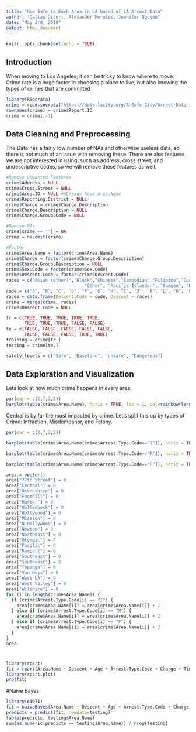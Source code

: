 ---
title: "How Safe is Each Area in LA based of LA Arrest Data"
author: "Dallas Dituri, Alexander Morales, Jennifer Nguyen"
date: "May 3rd, 2018"
output: html_document
---

```{r setup, include=FALSE}
knitr::opts_chunk$set(echo = TRUE)
```

## Introduction
When moving to Los Angeles, it can be tricky to know where to move.  Crime rate is a huge factor in choosing a place to live, but also knowing the types of crimes that are committed

```{r, echo=TRUE}
library(RSocrata)
crime = read.socrata("https://data.lacity.org/A-Safe-City/Arrest-Data-from-2010-to-Present/yru6-6re4")
rownames(crime) = crime$Report.ID
crime = crime[,-1]
```
## Data Cleaning and Preprocessing
The Data has a fairly low number of NAs and otherwise useless data, so there is not much of an issue with removing these.  There are also features we are not interested in using, such as address, cross street, and undescriptive codes, so we will remove these features as well.  

```{r}
#Remove Unwanted Features
crime$Address = NULL
crime$Cross.Street = NULL
crime$Area.ID = NULL #ALready have Area.Name
crime$Reporting.District = NULL
crime$Charge = crime$Charge.Description
crime$Charge.Description = NULL
crime$Charge.Group.Code = NULL

#Remove NAs
crime[crime == ""] = NA
crime = na.omit(crime)

#Factor
crime$Area.Name = factor(crime$Area.Name)
crime$Charge = factor(crime$Charge.Group.Description)
crime$Charge.Group.Description = NULL
crime$Sex.Code = factor(crime$Sex.Code)
crime$Descent.Code = factor(crime$Descent.Code)
races = c("Asian (other)","Black","Chinese","Cambodian","Filipino","Guamanian","Hispanic","Native American","Japanese","Korean","Laotian",
                              "Other", "Pacific Islander", "Samoan", "Hawaiian", "Vietnamese", "White", "Unknown", "Indian")
code = c("A", "B", "C", "D", "F", "G", "H", "I", "J", "K", "L", "O", "P", "S", "U", "V", "W", "X", "Z")
races = data.frame(Descent.Code = code, Descent = races)
crime = merge(crime, races)
crime$Descent.Code = NULL

tr = c(TRUE, TRUE, TRUE, TRUE, TRUE,
       TRUE, TRUE, TRUE, FALSE, FALSE)
te = c(FALSE, FALSE, FALSE, FALSE, FALSE,
       FALSE, FALSE, FALSE, TRUE, TRUE)
training = crime[tr,]
testing = crime[te,]

safety_levels = c("Safe", "Baseline", "Unsafe", "Dangerous")
```

## Data Exploration and Visualization
Lets look at how much crime happens in every area.
```{r}
par(mar = c(2,7,2,2))
barplot(table(crime$Area.Name), horiz = TRUE, las = 1, col=rainbow(length(unique(crime$Area.Name))), main = "All Crime by Area")
```
Central is by far the most impacted by crime.  Let's split this up by types of Crime: Infraction, Misdemeanor, and Felony.

```{r}
par(mar = c(2,7,2,2))

barplot(table(crime$Area.Name[crime$Arrest.Type.Code=="I"]), horiz = TRUE, las = 1, col=rainbow(length(unique(crime$Area.Name))), main="Infractions by Area")

barplot(table(crime$Area.Name[crime$Arrest.Type.Code=="M"]), horiz = TRUE, las = 1, col=rainbow(length(unique(crime$Area.Name))), main="Misdemeanor by Area")

barplot(table(crime$Area.Name[crime$Arrest.Type.Code=="F"]), horiz = TRUE, las = 1, col=rainbow(length(unique(crime$Area.Name))), main="Felony by Area")


```

```{r}
area = vector()
area["77th Street"] = 0
area["Central"] = 0
area["Devonshire"] = 0
area["Foothill"] = 0
area["Harbor"] = 0
area["Hollenbeck"] = 0
area["Hollywood"] = 0
area["Mission"] = 0
area["N Hollywood"] = 0
area["Newton"] = 0
area["Northeast"] = 0
area["Olympic"] = 0
area["Pacific"] = 0
area["Rampart"] = 0
area["Southeast"] = 0
area["Southwest"] = 0
area["Topanga"] = 0
area["Van Nuys"] = 0
area["West LA"] = 0
area["West Valley"] = 0
area["Wilshire"] = 0
for (i in length(crime$Area.Name)) {
  if (crime$Arrest.Type.Code[i] == "I") {
    area[crime$Area.Name[i]] = area[crime$Area.Name[i]] + 1
  } else if (crime$Arrest.Type.Code[i] == "M") {
    area[crime$Area.Name[i]] = area[crime$Area.Name[i]] + 2
  } else if (crime$Arrest.Type.Code[i] == "F") {
    area[crime$Area.Name[i]] = area[crime$Area.Name[i]] + 3
  }
}
area
```
#
```{r}
library(rpart)
fit = rpart(Area.Name ~ Descent + Age + Arrest.Type.Code + Charge + Time, data = training[1:5000,], method="class")
library(rpart.plot)
prp(fit)
```


#Naive Bayes
```{r}
library(e1071)
fit = naiveBayes(Area.Name ~ Descent + Age + Arrest.Type.Code + Charge + Time, data=training)
predicts = predict(fit, newdata=testing)
table(predicts, testing$Area.Name)
sum(as.numeric(predicts == testing$Area.Name)) / nrow(testing)
```



```{r}

```

